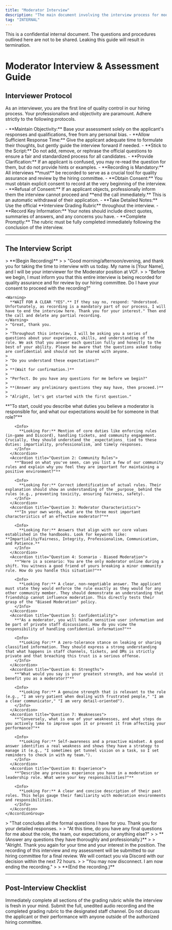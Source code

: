 ```yaml
---
title: "Moderator Interview"
description: "The main document involving the interview process for moderator applicants."
tag: "INTERNAL"
---
```


<Danger>
  This is a confidential internal document. The questions and procedures outlined here are not to be shared. Leaking this guide will result in termination.
</Danger>

# Moderator Interview & Assessment Guide

## Interviewer Protocol

As an interviewer, you are the first line of quality control in our hiring process. Your professionalism and objectivity are paramount. Adhere strictly to the following protocols.

<CardGroup cols={3}>
  <Card title="Core Principles" icon="list-check">
    - **Maintain Objectivity:** Base your assessment solely on the applicant's responses and qualifications, free from any personal bias.
    - **Allow Sufficient Response Time:** Give the applicant adequate time to formulate their thoughts, but gently guide the interview forward if needed.
    - **Stick to the Script:** Do not add, remove, or rephrase the official questions to ensure a fair and standardized process for all candidates.
    - **Provide Clarification:** If an applicant is confused, you may re-read the question for them, but do not provide hints or examples.
  </Card>
  <Card title="Recording Policy" icon="microphone-lines">
    - **Recording is Mandatory:** All interviews **must** be recorded to serve as a crucial tool for quality assurance and review by the hiring committee.
    - **Obtain Consent:** You must obtain explicit consent to record at the very beginning of the interview.
    - **Refusal of Consent:** If an applicant objects, professionally inform them the interview cannot proceed and **end the call immediately.** This is an automatic withdrawal of their application.
  </Card>
  <Card title="Documentation & Grading" icon="file-pen">
    - **Take Detailed Notes:** Use the official **Interview Grading Rubric** throughout the interview.
    - **Record Key Information:** Your notes should include direct quotes, summaries of answers, and any concerns you have.
    - **Complete Promptly:** The rubric must be fully completed immediately following the conclusion of the interview.
  </Card>
</CardGroup>

---

## The Interview Script

<Tabs>
  <Tab title="Part 1: Introduction & Expectations">
    > **(Begin Recording)**
    >
    > "Good morning/afternoon/evening, and thank you for taking the time to interview with us today. My name is [Your Name], and I will be your interviewer for the Moderator position at VCF.
    >
    > "Before we begin, I must inform you that this entire interview is being recorded for quality assurance and for review by our hiring committee. Do I have your consent to proceed with the recording?"

    <Warning>
      **WAIT FOR A CLEAR "YES".** If they say no, respond: "Understood. Unfortunately, as recording is a mandatory part of our process, I will have to end the interview here. Thank you for your interest." Then end the call and delete any partial recording.
    </Warning>
    > "Great, thank you.
    >
    > "Throughout this interview, I will be asking you a series of questions about your experience, skills, and understanding of the role. We ask that you answer each question fully and honestly to the best of your ability. Please be aware that the questions asked today are confidential and should not be shared with anyone.
    >
    > "Do you understand these expectations?"
    >
    > **(Wait for confirmation.)**
    >
    > "Perfect. Do you have any questions for me before we begin?"
    >
    > **(Answer any preliminary questions they may have, then proceed.)**
    >
    > "Alright, let's get started with the first question."
  </Tab>
  <Tab title="Part 2: Interview Questions">
    <AccordionGroup>
      <Accordion title="Question 1: Moderator Duties">
        **"To start, could you describe what duties you believe a moderator is responsible for, and what our expectations would be for someone in that role?"**

        <Info>
          **Looking For:** Mention of core duties like enforcing rules (in-game and Discord), handling tickets, and community engagement. Crucially, they should understand the _expectations_ tied to these duties: impartiality, professionalism, and timely responses.
        </Info>
      </Accordion>
      <Accordion title="Question 2: Community Rules">
        **"Based on what you've seen, can you list a few of our community rules and explain why you feel they are important for maintaining a positive environment?"**

        <Info>
          **Looking For:** Correct identification of actual rules. Their explanation should show an understanding of the _purpose_ behind the rules (e.g., preventing toxicity, ensuring fairness, safety).
        </Info>
      </Accordion>
      <Accordion title="Question 3: Moderator Characteristics">
        **"In your own words, what are the three most important characteristics of an effective moderator?"**

        <Info>
          **Looking For:** Answers that align with our core values established in the handbooks. Look for keywords like: **Impartiality/Fairness, Integrity, Professionalism, Communication, and Patience.**
        </Info>
      </Accordion>
      <Accordion title="Question 4: Scenario - Biased Moderation">
        **"Here is a scenario: You are the only moderator online during a shift. You witness a good friend of yours breaking a minor community rule. How do you handle this situation?"**

        <Info>
          **Looking For:** A clear, non-negotiable answer. The applicant must state they would enforce the rule exactly as they would for any other community member. They should demonstrate an understanding that friendship cannot influence moderation. This directly tests their grasp of the "Biased Moderation" policy.
        </Info>
      </Accordion>
      <Accordion title="Question 5: Confidentiality">
        **"As a moderator, you will handle sensitive user information and be part of private staff discussions. How do you view the responsibility of handling confidential information?"**

        <Info>
          **Looking For:** A zero-tolerance stance on leaking or sharing classified information. They should express a strong understanding that what happens in staff channels, tickets, and DMs is strictly private and that breaching this trust is a serious offense.
        </Info>
      </Accordion>
      <Accordion title="Question 6: Strengths">
        **"What would you say is your greatest strength, and how would it benefit you as a moderator?"**

        <Info>
          **Looking For:** A genuine strength that is relevant to the role (e.g., "I am very patient when dealing with frustrated people," "I am a clear communicator," "I am very detail-oriented").
        </Info>
      </Accordion>
      <Accordion title="Question 7: Weaknesses">
        **"Conversely, what is one of your weaknesses, and what steps do you actively take to improve upon it or prevent it from affecting your performance?"**

        <Info>
          **Looking For:** Self-awareness and a proactive mindset. A good answer identifies a real weakness and shows they have a strategy to manage it (e.g., "I sometimes get tunnel vision on a task, so I set reminders to check in with my team.").
        </Info>
      </Accordion>
      <Accordion title="Question 8: Experience">
        **"Describe any previous experience you have in a moderation or leadership role. What were your key responsibilities?"**

        <Info>
          **Looking For:** A clear and concise description of their past roles. This helps gauge their familiarity with moderation environments and responsibilities.
        </Info>
      </Accordion>
    </AccordionGroup>
  </Tab>
  <Tab title="Part 3: Finalizing the Interview">
    > "That concludes all the formal questions I have for you. Thank you for your detailed responses.
    >
    > "At this time, do you have any final questions for me about the role, the team, our expectations, or anything else?"
    >
    > **(Answer any questions they have thoroughly and professionally.)**
    >
    > "Alright. Thank you again for your time and your interest in the position. The recording of this interview and my assessment will be submitted to our hiring committee for a final review. We will contact you via Discord with our decision within the next 72 hours.
    >
    > "You may now disconnect. I am now ending the recording."
    >
    > **(End the recording.)**
  </Tab>
</Tabs>

---

## Post-Interview Checklist

<Steps>
  <Step title="Finalize the Grading Rubric">
    Immediately complete all sections of the grading rubric while the interview is fresh in your mind.
  </Step>
  <Step title="Submit Materials">
    Submit the full, unedited audio recording and the completed grading rubric to the designated staff channel.
  </Step>
  <Step title="Maintain Confidentiality">
    Do not discuss the applicant or their performance with anyone outside of the authorized hiring committee.
  </Step>
</Steps>